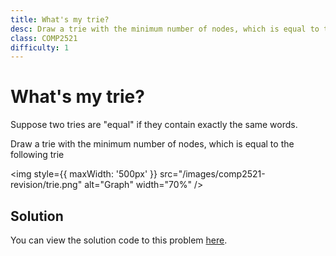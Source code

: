 ```yaml
---
title: What's my trie?
desc: Draw a trie with the minimum number of nodes, which is equal to the following trie
class: COMP2521
difficulty: 1
---
```


# What's my trie?

Suppose two tries are "equal" if they contain exactly the same words.

Draw a trie with the minimum number of nodes, which is equal to the following trie

<img
  style={{ maxWidth: '500px' }}
  src="/images/comp2521-revision/trie.png"
  alt="Graph"
  width="70%"
/>

## Solution

You can view the solution code to this problem [here](https://github.com/Allynixtor/comp2521-revision-session/blob/main/problems/whats_my_trie/trie_sol.png).

